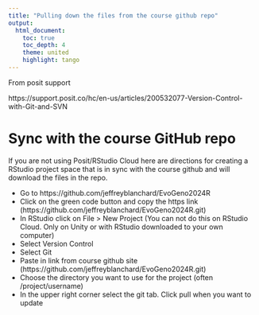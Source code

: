 ```yaml
---
title: "Pulling down the files from the course github repo"
output:
  html_document:
    toc: true
    toc_depth: 4
    theme: united
    highlight: tango
---
```


From posit support

https://support.posit.co/hc/en-us/articles/200532077-Version-Control-with-Git-and-SVN


# Sync with the course GitHub repo

If you are not using Posit/RStudio Cloud here are directions for creating a RStudio project space that is in sync with the course github and will download the files in the repo.

* Go to https://github.com/jeffreyblanchard/EvoGeno2024R
* Click on the green code button and copy the https link (https://github.com/jeffreyblanchard/EvoGeno2024R.git)
* In RStudio click on File > New Project (You can not do this on RStudio Cloud. Only on Unity or with RStudio downloaded to your own computer)
* Select Version Control
* Select Git
* Paste in link from course github site (https://github.com/jeffreyblanchard/EvoGeno2024R.git)
* Choose the directory you want to use for the project (often /project/username)
* In the upper right corner select the git tab. Click pull when you want to update
